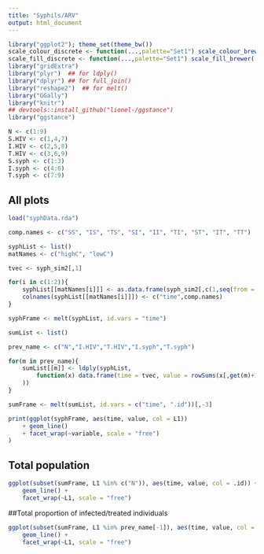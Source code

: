 ---
title: "Syphils/ARV"
output: html_document
---

```{r pkgs,warning=FALSE,message=FALSE}
library("ggplot2"); theme_set(theme_bw())
scale_colour_discrete <- function(...,palette="Set1") scale_colour_brewer(...,palette=palette)
scale_fill_discrete <- function(...,palette="Set1") scale_fill_brewer(...,palette=palette)
library("gridExtra")
library("plyr")  ## for ldply()
library("dplyr") ## for full_join()
library("reshape2")  ## for melt()
library("GGally")
library("knitr")
## devtools::install_github("lionel-/ggstance")
library("ggstance")
```


```{r index, echo = FALSE}

N <- c(1:9)
S.HIV <- c(1,4,7)
I.HIV <- c(2,5,8)
T.HIV <- c(3,6,9)
S.syph <- c(1:3)
I.syph <- c(4:6)
T.syph <- c(7:9)

```

## All plots

```{r load,echo=FALSE,message=FALSE}

load("syphData.rda")

comp.names <- c("SS", "IS", "TS", "SI", "II", "TI", "ST", "IT", "TT")

syphList <- list()
matNames <- c("highC", "lowC")

tvec <- syph_sim2[,1]

for(i in c(1:2)){
	syphList[[matNames[i]]] <- as.data.frame(syph_sim2[,c(1,seq(from = (i+1), by = 2, length.out = 9))])
	colnames(syphList[[matNames[i]]]) <- c("time",comp.names)
}

syphFrame <- melt(syphList, id.vars = "time")

sumList <- list()

prev_name <- c("N","I.HIV","T.HIV","I.syph","T.syph")

for(m in prev_name){
	sumList[[m]] <- ldply(syphList,
		function(x) data.frame(time = tvec, value = rowSums(x[,get(m)+1])
	))
}

sumFrame <- melt(sumList, id.vars = c("time", ".id"))[,-3]
```


```{r allPlot, fig.width = 10}
print(ggplot(syphFrame, aes(time, value, col = L1)) 
	+ geom_line()
	+ facet_wrap(~variable, scale = "free")
)
```

## Total population

```{r population}

ggplot(subset(sumFrame, L1 %in% c("N")), aes(time, value, col = .id)) +
	geom_line() +
	facet_wrap(~L1, scale = "free")

```

##Total proportion of infected/treated individuals

```{r prevalence,fig.width = 10}

ggplot(subset(sumFrame, L1 %in% prev_name[-1]), aes(time, value, col = .id)) +
	geom_line() +
	facet_wrap(~L1, scale = "free")

```

